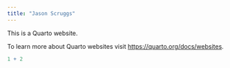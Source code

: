 ```yaml
---
title: "Jason Scruggs"
---
```


This is a Quarto website.

To learn more about Quarto websites visit <https://quarto.org/docs/websites>.

```r
1 + 2
```
